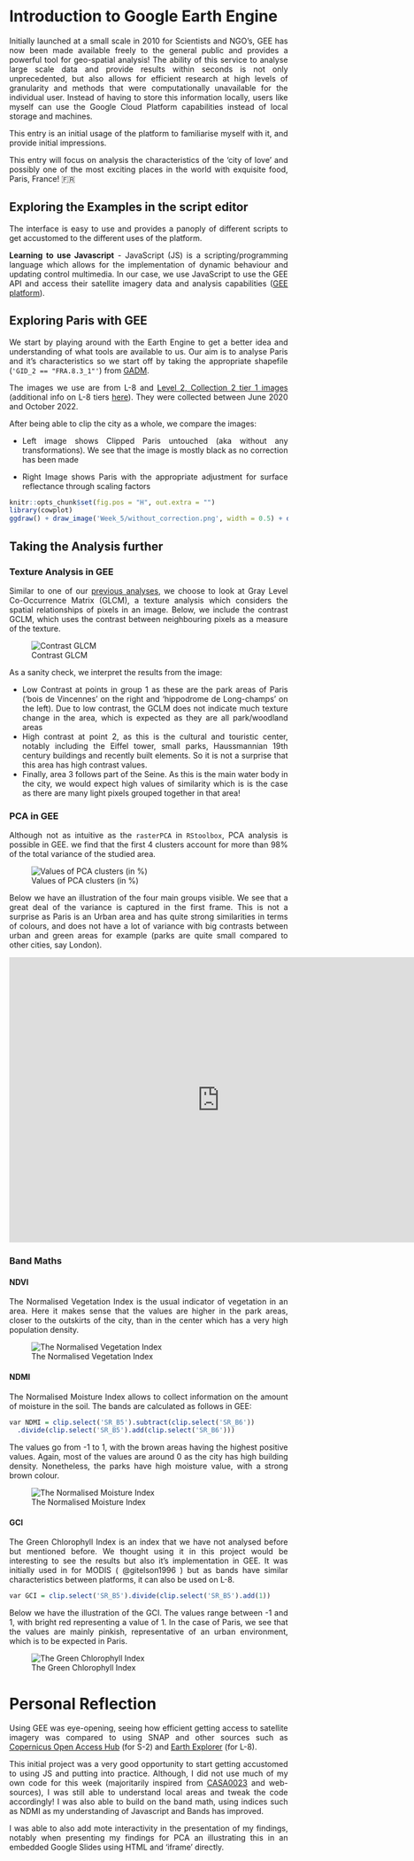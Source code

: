 <div style="text-align: justify">

# Introduction to Google Earth Engine {.unnumbered}

Initially launched at a small scale in 2010 for Scientists and NGO's, GEE has now been made available freely to the general public and provides a powerful tool for geo-spatial analysis! The ability of this service to analyse large scale data and provide results within seconds is not only unprecedented, but also allows for efficient research at high levels of granularity and methods that were computationally unavailable for the individual user. Instead of having to store this information locally, users like myself can use the Google Cloud Platform capabilities instead of local storage and machines.

This entry is an initial usage of the platform to familiarise myself with it, and provide initial impressions.

This entry will focus on analysis the characteristics of the 'city of love' and possibly one of the most exciting places in the world with exquisite food, Paris, France! 🇫🇷

## Exploring the Examples in the script editor

The interface is easy to use and provides a panoply of different scripts to get accustomed to the different uses of the platform.

**Learning to use Javascript** - JavaScript (JS) is a scripting/programming language which allows for the implementation of dynamic behaviour and updating control multimedia. In our case, we use JavaScript to use the GEE API and access their satellite imagery data and analysis capabilities ([GEE platform](https://earthengine.google.com/platform/)).

## Exploring Paris with GEE

We start by playing around with the Earth Engine to get a better idea and understanding of what tools are available to us. Our aim is to analyse Paris and it's characteristics so we start off by taking the appropriate shapefile (`'GID_2 == "FRA.8.3_1"'`) from [GADM](https://gadm.org/download_country.html).

The images we use are from L-8 and [Level 2, Collection 2 tier 1 images](https://developers.google.com/earth-engine/datasets/catalog/LANDSAT_LC08_C02_T1_L2) (additional info on L-8 tiers [here](https://www.remote-research.org/sat/understanding-landsat-collections-levels-and-tiers-which-do-i-use/)). They were collected between June 2020 and October 2022.

After being able to clip the city as a whole, we compare the images:

-   Left image shows Clipped Paris untouched (aka without any transformations). We see that the image is mostly black as no correction has been made

-   Right Image shows Paris with the appropriate adjustment for surface reflectance through scaling factors

```r
knitr::opts_chunk$set(fig.pos = "H", out.extra = "")
library(cowplot)
ggdraw() + draw_image('Week_5/without_correction.png', width = 0.5) + draw_image('Week_5/Clipped_paris_initial.png', width = 0.5, x = 0.5)
```

## Taking the Analysis further

### Texture Analysis in GEE

Similar to one of our [previous analyses](https://vtesniere.github.io/CASA0023_book/corrections.html#texture), we choose to look at Gray Level Co-Occurrence Matrix (GLCM), a texture analysis which considers the spatial relationships of pixels in an image. Below, we include the contrast GCLM, which uses the contrast between neighbouring pixels as a measure of the texture.

![Contrast GLCM](Week_5/Contrast_glcm.png)

As a sanity check, we interpret the results from the image:

-   Low Contrast at points in group 1 as these are the park areas of Paris ('bois de Vincennes' on the right and 'hippodrome de Long-champs' on the left). Due to low contrast, the GCLM does not indicate much texture change in the area, which is expected as they are all park/woodland areas
-   High contrast at point 2, as this is the cultural and touristic center, notably including the Eiffel tower, small parks, Haussmannian 19th century buildings and recently built elements. So it is not a surprise that this area has high contrast values.
-   Finally, area 3 follows part of the Seine. As this is the main water body in the city, we would expect high values of similarity which is is the case as there are many light pixels grouped together in that area!

### PCA in GEE

Although not as intuitive as the `rasterPCA` in `RStoolbox`, PCA analysis is possible in GEE. we find that the first 4 clusters account for more than 98% of the total variance of the studied area.

![Values of PCA clusters (in %)](Week_5/Values_PCA.png)

Below we have an illustration of the four main groups visible. We see that a great deal of the variance is captured in the first frame. This is not a surprise as Paris is an Urban area and has quite strong similarities in terms of colours, and does not have a lot of variance with big contrasts between urban and green areas for example (parks are quite small compared to other cities, say London).

<iframe src="https://docs.google.com/presentation/d/e/2PACX-1vQJDWrorUm7O9a7wDok9ZfQSQckoNT_mBeTWnTEBqv6YenX2MZoMu4eAspaeC3vsVtUR3aSBwEH8zTy/embed?start=false&amp;loop=true&amp;delayms=5000" frameborder="0" width="760" height="515" allowfullscreen="true" mozallowfullscreen="true" webkitallowfullscreen="true">

</iframe>

### Band Maths

#### NDVI

The Normalised Vegetation Index is the usual indicator of vegetation in an area. Here it makes sense that the values are higher in the park areas, closer to the outskirts of the city, than in the center which has a very high population density.

![The Normalised Vegetation Index](Week_5/Paris_NDVI.png)

#### NDMI

The Normalised Moisture Index allows to collect information on the amount of moisture in the soil. The bands are calculated as follows in GEE:

```r
var NDMI = clip.select('SR_B5').subtract(clip.select('SR_B6'))
  .divide(clip.select('SR_B5').add(clip.select('SR_B6')))
```

The values go from -1 to 1, with the brown areas having the highest positive values. Again, most of the values are around 0 as the city has high building density. Nonetheless, the parks have high moisture value, with a strong brown colour.

![The Normalised Moisture Index](Week_5/Paris_NDMI.png)

#### GCI

The Green Chlorophyll Index is an index that we have not analysed before but mentioned before. We thought using it in this project would be interesting to see the results but also it's implementation in GEE. It was initially used in for MODIS ( @gitelson1996 ) but as bands have similar characteristics between platforms, it can also be used on L-8.

```r
var GCI = clip.select('SR_B5').divide(clip.select('SR_B5').add(1))
```

Below we have the illustration of the GCI. The values range between -1 and 1, with bright red representing a value of 1. In the case of Paris, we see that the values are mainly pinkish, representative of an urban environment, which is to be expected in Paris.

![The Green Chlorophyll Index](Week_5/GCI_paris.png)

# Personal Reflection

Using GEE was eye-opening, seeing how efficient getting access to satellite imagery was compared to using SNAP and other sources such as [Copernicus Open Access Hub](https://scihub.copernicus.eu/dhus/#/home) (for S-2) and [Earth Explorer](https://earthexplorer.usgs.gov/) (for L-8).

This initial project was a very good opportunity to start getting accustomed to using JS and putting into practice. Although, I did not use much of my own code for this week (majoritarily inspired from [CASA0023](https://andrewmaclachlan.github.io/CASA0023/5_GEE_I.html#pca) and web-sources), I was still able to understand local areas and tweak the code accordingly! I was also able to build on the band math, using indices such as NDMI as my understanding of Javascript and Bands has improved.

I was able to also add mote interactivity in the presentation of my findings, notably when presenting my findings for PCA an illustrating this in an embedded Google Slides using HTML and 'iframe' directly.
